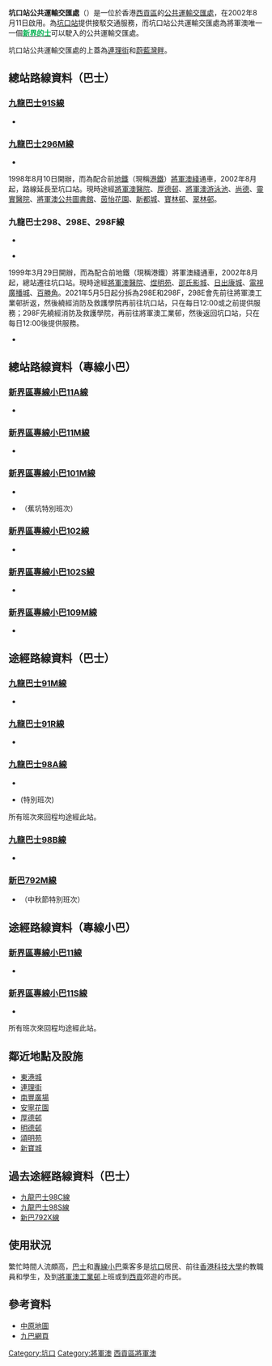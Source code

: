 {{Coord|22.317725|114.269047|source:GoogleMaps|display=title}}
{{Infobox HK Bus terminus 
| image=Hang Hau Station Public Transport Interchange.jpg
| name=坑口站公共運輸交匯處 
| engname = Hang Hau Station Public Transport Interchange
| district=西貢區 
| area=坑口  
| location=[[蔚藍灣畔|蔚藍灣畔]]和[[連理街|連理街]]商場地面
| opendate={{start date and age|2002|8|11}} 
| terminate= [[九龍巴士|九巴]][[九龍巴士91S線|91S]]、[[九龍巴士296M線|296M]]、[[九龍巴士298E線|298、298E、298F]]線
| via=九巴[[九龍巴士91M線|91M]]、[[九龍巴士98A線|98A]]、[[九龍巴士98B線|98B]]線
| feeder= [[港鐵|港鐵]][[坑口站_(香港)|坑口站]] 
| nearbystreets=常寧路、重華路、培成路、明成街等
| nearbysights=[[厚德邨|厚德邨]]、[[東港城|東港城]]、[[南豐廣場|南豐廣場]]等
| notes= 
| alternative= 
| bgcolor=green 
| fontcolor=white 
}}

'''坑口站公共運輸交匯處'''（{{lang-en|'''Hang Hau Station Public Transport Interchange'''}}）是一位於香港[[西貢區|西貢區]]的[[公共運輸交匯處|公共運輸交匯處]]，在2002年8月11日啟用。為[[坑口站_(香港)|坑口站]]提供接駁交通服務，而坑口站公共運輸交匯處為將軍澳唯一一個[[香港的士|'''<span style="color: #00B14F;">新界的士</span>''']]可以駛入的公共運輸交匯處。

坑口站公共運輸交匯處的上蓋為[[連理街|連理街]]和[[蔚藍灣畔|蔚藍灣畔]]。

==總站路線資料（巴士）==
===[[九龍巴士91S線|九龍巴士91S線]]===
*{{HK Bus Route KLNT|91S|inline}}

===[[九龍巴士296M線|九龍巴士296M線]]===
*{{HK Bus Route KLNT|296M|inline}}
1998年8月10日開辦，而為配合前[[香港地鐵|地鐵]]（現稱[[港鐵|港鐵]]）[[將軍澳綫|將軍澳綫]]通車，2002年8月起，路線延長至坑口站。現時途經[[將軍澳醫院|將軍澳醫院]]、[[厚德邨|厚德邨]]、[[將軍澳游泳池|將軍澳游泳池]]、[[尚德邨|尚德]]、[[靈實醫院|靈實醫院]]、[[將軍澳公共圖書館|將軍澳公共圖書館]]、[[茵怡花園|茵怡花園]]、[[新都城|新都城]]、[[寶林邨|寶林邨]]、[[翠林邨|翠林邨]]。

===九龍巴士298、298E、298F線===
;{{KMB|298}}
*{{HK Bus Route KLNT|298|inline}}

;{{KMB|298E}}
*{{HK Bus Route KLNT|298E|inline}}
1999年3月29日開辦，而為配合前地鐵（現稱港鐵）將軍澳綫通車，2002年8月起，總站遷往坑口站。現時途經[[將軍澳醫院|將軍澳醫院]]、[[煜明苑|煜明苑]]、[[邵氏影城|邵氏影城]]、[[日出康城|日出康城]]、[[電視廣播城|電視廣播城]]、[[百勝角|百勝角]]。2021年5月5日起分拆為298E和298F，298E會先前往將軍澳工業邨折返，然後繞經消防及救護學院再前往坑口站，只在每日12:00或之前提供服務；298F先繞經消防及救護學院，再前往將軍澳工業邨，然後返回坑口站，只在每日12:00後提供服務。

{{KMB|298F}}
*{{HK Bus Route KLNT|298F|inline}}

==總站路線資料（專線小巴）==
===[[新界區專線小巴11A線|新界區專線小巴11A線]]===
*{{HK MiniBus Route NT Show:11A|format=inline}}

===[[新界區專線小巴11M線|新界區專線小巴11M線]]===
*{{HK MiniBus Route NT Show:11M|format=inline}}

===[[新界區專線小巴101M線|新界區專線小巴101M線]]===
*{{HK MiniBus Route NT Show:101M|format=inline}}
*{{HK MiniBus Route NT Show:101M|format=special}}（蕉坑特別班次）

===[[新界區專線小巴102線|新界區專線小巴102線]]===
*{{HK MiniBus Route NT Show:102|format=inline}}

===[[新界區專線小巴102S線|新界區專線小巴102S線]]===
*{{HK MiniBus Route NT Show:102S|format=inline}}

===[[新界區專線小巴109M線|新界區專線小巴109M線]]===
*{{HK MiniBus Route NT Show:109M|format=inline}}

==途經路線資料（巴士）==
===[[九龍巴士91M線|九龍巴士91M線]]===
*{{HK Bus Route KLNT|91M|inline}}

===[[九龍巴士91R線|九龍巴士91R線]]===
*{{HK Bus Route KLNT|91R|inline}}

===[[九龍巴士98A線|九龍巴士98A線]]===
*{{HK Bus Route KLNT|98A|inline}}
*{{HK Bus Route KLNT|98A|special}} (特別班次)
所有班次來回程均途經此站。

===[[九龍巴士98B線|九龍巴士98B線]]===
*{{HK Bus Route KLNT|98B|inline}}

===[[新巴792M線|新巴792M線]]===
*{{HK Bus Route KLNT|792M|inline}}（中秋節特別班次）

==途經路線資料（專線小巴）==
===[[新界區專線小巴11線|新界區專線小巴11線]]===
*{{HK MiniBus Route NT Show:11|format=inline}}
===[[新界區專線小巴11S線|新界區專線小巴11S線]]===
*{{HK MiniBus Route NT Show:11S|format=inline}}
所有班次來回程均途經此站。

==鄰近地點及設施==
*[[東港城|東港城]]
*[[連理街|連理街]]
*[[南豐廣場|南豐廣場]]
*[[安寧花園|安寧花園]]
*[[厚德邨|厚德邨]]
*[[明德邨|明德邨]]
*[[頌明苑|頌明苑]]
*[[新寶城|新寶城]]

==過去途經路線資料（巴士）==

*[[九龍巴士98C線|九龍巴士98C線]]
*[[九龍巴士98S線|九龍巴士98S線]]
*[[新巴792X線|新巴792X線]]

==使用狀況==
繁忙時間人流頗高，[[巴士|巴士]]和[[專線小巴|專線小巴]]乘客多是[[坑口_(香港)|坑口]]居民、前往[[香港科技大學|香港科技大學]]的教職員和學生，及到[[將軍澳工業邨|將軍澳工業邨]]上班或到[[西貢區|西貢]]郊遊的市民。

==參考資料==
{{reflist}}
*[[中原地圖|中原地圖]]
*[http://www.kmb.com.hk 九巴網頁]{{Wayback|url=http://www.kmb.com.hk/ |date=20140217083750 }}

{{香港西貢區巴士總站列表}}

[[Category:坑口|Category:坑口]]
[[Category:將軍澳|Category:將軍澳]]
[[Category:香港公共運輸交匯處|西貢區將軍澳]]